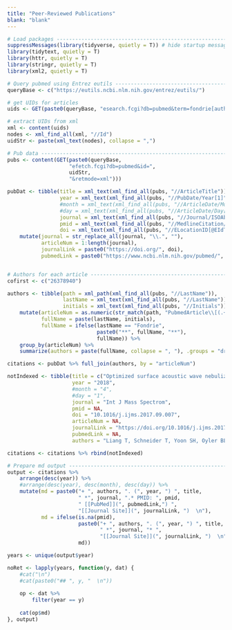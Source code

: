 ```yaml
---
title: "Peer-Reviewed Publications"
blank: "blank"
---
```


```r
# Load packages ----------------------------------------------------------------
suppressMessages(library(tidyverse, quietly = T)) # hide startup message
library(tidytext, quietly = T)
library(httr, quietly = T)
library(stringr, quietly = T)
library(xml2, quietly = T)

# Query pubmed using Entrez eutils ----------------------------------------------
queryBase <- c("https://eutils.ncbi.nlm.nih.gov/entrez/eutils/")

# get UIDs for articles
uids <- GET(paste0(queryBase, "esearch.fcgi?db=pubmed&term=fondrie[author]"))

# extract UIDs from xml
xml <- content(uids)
nodes <- xml_find_all(xml, "//Id")
uidStr <- paste(xml_text(nodes), collapse = ",")

# Pub data ---------------------------------------------------------------------
pubs <- content(GET(paste0(queryBase,
                    "efetch.fcgi?db=pubmed&id=",
                    uidStr,
                    "&retmode=xml")))

pubDat <- tibble(title = xml_text(xml_find_all(pubs, "//ArticleTitle")),
                 year = xml_text(xml_find_all(pubs, "//PubDate/Year[1]")),
                 #month = xml_text(xml_find_all(pubs, "//ArticleDate/Month[1]")),
                 #day = xml_text(xml_find_all(pubs, "//ArticleDate/Day[1]")),
                 journal = xml_text(xml_find_all(pubs, "//Journal/ISOAbbreviation")),
                 pmid = xml_text(xml_find_all(pubs, "//MedlineCitation/PMID")),
                 doi = xml_text(xml_find_all(pubs, "//ELocationID[@EIdType='doi']"))) %>%
    mutate(journal = str_replace_all(journal, "\\.", ""),
           articleNum = 1:length(journal),
           journalLink = paste0("https://doi.org/", doi),
           pubmedLink = paste0("https://www.ncbi.nlm.nih.gov/pubmed/", pmid))


# Authors for each article -----------------------------------------------------
cofirst <- c("26378940")

authors <- tibble(path = xml_path(xml_find_all(pubs, "//LastName")),
                  lastName = xml_text(xml_find_all(pubs, "//LastName")),
                  initials = xml_text(xml_find_all(pubs, "//Initials"))) %>%
    mutate(articleNum = as.numeric(str_match(path, "PubmedArticle\\[(.+?)\\]")[ , 2]),
           fullName = paste(lastName, initials),
           fullName = ifelse(lastName == "Fondrie", 
                             paste0("**", fullName, "**"),
                             fullName)) %>%
    group_by(articleNum) %>%
    summarize(authors = paste(fullName, collapse = ", "), .groups = "drop")

citations <- pubDat %>% full_join(authors, by = "articleNum")

notIndexed <- tibble(title = c("Optimized surface acoustic wave nebulization facilitates bacterial phenotyping."),
                     year = "2018",
                     #month = "4",
                     #day = "1",
                     journal = "Int J Mass Spectrom",
                     pmid = NA,
                     doi = "10.1016/j.ijms.2017.09.007",
                     articleNum = NA,
                     journalLink = "https://doi.org/10.1016/j.ijms.2017.09.007",
                     pubmedLink = NA,
                     authors = "Liang T, Schneider T, Yoon SH, Oyler BL, Leung LM, **Fondrie WE**, Yen G, Huang Y, Ernst RK, Nilsson E, Goodlett DR")

citations <- citations %>% rbind(notIndexed)

# Prepare md output ------------------------------------------------------------
output <- citations %>%
    arrange(desc(year)) %>%
    #arrange(desc(year), desc(month), desc(day)) %>%
    mutate(md = paste0("+ ", authors, ". (", year, ") ", title, 
                       " *", journal, ".* PMID: ", pmid, 
                       " [[PubMed]](", pubmedLink,") ",
                       "[[Journal Site]](", journalLink, ")  \n"),
           md = ifelse(is.na(pmid), 
                       paste0("+ ", authors, ". (", year, ") ", title, 
                              " *", journal, "* ",
                              "[[Journal Site]](", journalLink, ")  \n"),
                       md))

years <- unique(output$year)

noRet <- lapply(years, function(y, dat) {
    #cat("\n")
    #cat(paste0("## ", y, "  \n"))
    
    op <- dat %>%
        filter(year == y)
    
    cat(op$md)
}, output)

```
